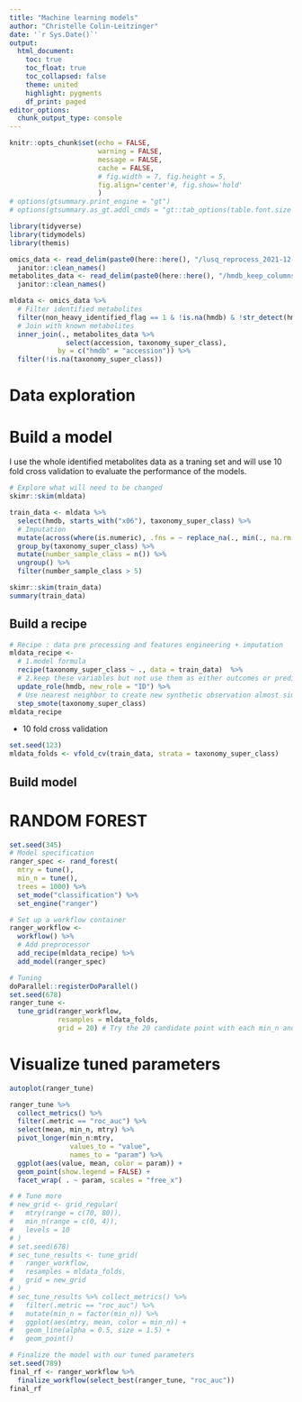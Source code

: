```yaml
---
title: "Machine learning models"
author: "Christelle Colin-Leitzinger"
date: '`r Sys.Date()`'
output: 
  html_document:
    toc: true
    toc_float: true
    toc_collapsed: false
    theme: united
    highlight: pygments
    df_print: paged
editor_options: 
  chunk_output_type: console
---
```


<style type="text/css">
.figure {
   margin-top: 25px;
   margin-bottom: 10px;
}

table {
    margin-top: 10px;
    margin-bottom: 25px;
}
</style>

```r
knitr::opts_chunk$set(echo = FALSE,
                      warning = FALSE,
                      message = FALSE,
                      cache = FALSE,
                      # fig.width = 7, fig.height = 5, 
                      fig.align='center'#, fig.show='hold'
                      )
# options(gtsummary.print_engine = "gt")
# options(gtsummary.as_gt.addl_cmds = "gt::tab_options(table.font.size = 14, data_row.padding = gt::px(1))")
```


```r
library(tidyverse)
library(tidymodels)
library(themis)
```


```r
omics_data <- read_delim(paste0(here::here(), "/lusq_reprocess_2021-12-08_iron_log2_merged.txt")) %>% 
  janitor::clean_names()
metabolites_data <- read_delim(paste0(here::here(), "/hmdb_keep_columns.txt")) %>% 
  janitor::clean_names()
```

```r
mldata <- omics_data %>% 
  # Filter identified metabolites
  filter(non_heavy_identified_flag == 1 & !is.na(hmdb) & !str_detect(hmdb, "\\|")) %>% 
  # Join with known metabolites
  inner_join(., metabolites_data %>% 
              select(accession, taxonomy_super_class),
            by = c("hmdb" = "accession")) %>% 
  filter(!is.na(taxonomy_super_class))
```

# Data exploration

# Build a model
I use the whole identified metabolites data as a traning set and will use 10 fold cross validation to evaluate the performance of the models.  

```r
# Explore what will need to be changed
skimr::skim(mldata)

train_data <- mldata %>% 
  select(hmdb, starts_with("x06"), taxonomy_super_class) %>% 
  # Imputation
  mutate(across(where(is.numeric), .fns = ~ replace_na(., min(., na.rm = TRUE)))) %>% 
  group_by(taxonomy_super_class) %>% 
  mutate(number_sample_class = n()) %>% 
  ungroup() %>% 
  filter(number_sample_class > 5)

skimr::skim(train_data)
summary(train_data)
```

## Build a recipe

```r
# Recipe : data pre processing and features engineering + imputation
mldata_recipe <-
  # 1.model formula
  recipe(taxonomy_super_class ~ ., data = train_data)  %>% 
  # 2.keep these variables but not use them as either outcomes or predictors
  update_role(hmdb, new_role = "ID") %>% 
  # Use nearest neighbor to create new synthetic observation almost similar
  step_smote(taxonomy_super_class)
mldata_recipe
```

- 10 fold cross validation
```r
set.seed(123)
mldata_folds <- vfold_cv(train_data, strata = taxonomy_super_class)
```

## Build model

# RANDOM FOREST
```r
set.seed(345)
# Model specification
ranger_spec <- rand_forest(
  mtry = tune(), 
  min_n = tune(),
  trees = 1000) %>% 
  set_mode("classification") %>% 
  set_engine("ranger")

# Set up a workflow container
ranger_workflow <- 
  workflow() %>% 
  # Add preprocessor
  add_recipe(mldata_recipe) %>%
  add_model(ranger_spec)

# Tuning
doParallel::registerDoParallel()
set.seed(678)
ranger_tune <-
  tune_grid(ranger_workflow, 
            resamples = mldata_folds, 
            grid = 20) # Try the 20 candidate point with each min_n and mtry
```

# Visualize tuned parameters
```r
autoplot(ranger_tune)

ranger_tune %>%
  collect_metrics() %>%
  filter(.metric == "roc_auc") %>%
  select(mean, min_n, mtry) %>%
  pivot_longer(min_n:mtry,
               values_to = "value",
               names_to = "param") %>%
  ggplot(aes(value, mean, color = param)) +
  geom_point(show.legend = FALSE) +
  facet_wrap( . ~ param, scales = "free_x")

# # Tune more
# new_grid <- grid_regular(
#   mtry(range = c(70, 80)),
#   min_n(range = c(0, 4)),
#   levels = 10
# )
# set.seed(678)
# sec_tune_results <- tune_grid( 
#   ranger_workflow, 
#   resamples = mldata_folds, 
#   grid = new_grid
# )
# sec_tune_results %>% collect_metrics() %>%
#   filter(.metric == "roc_auc") %>%
#   mutate(min_n = factor(min_n)) %>%
#   ggplot(aes(mtry, mean, color = min_n)) +
#   geom_line(alpha = 0.5, size = 1.5) +
#   geom_point()

# Finalize the model with our tuned parameters
set.seed(789)
final_rf <- ranger_workflow %>% 
  finalize_workflow(select_best(ranger_tune, "roc_auc"))
final_rf
```
<br>

